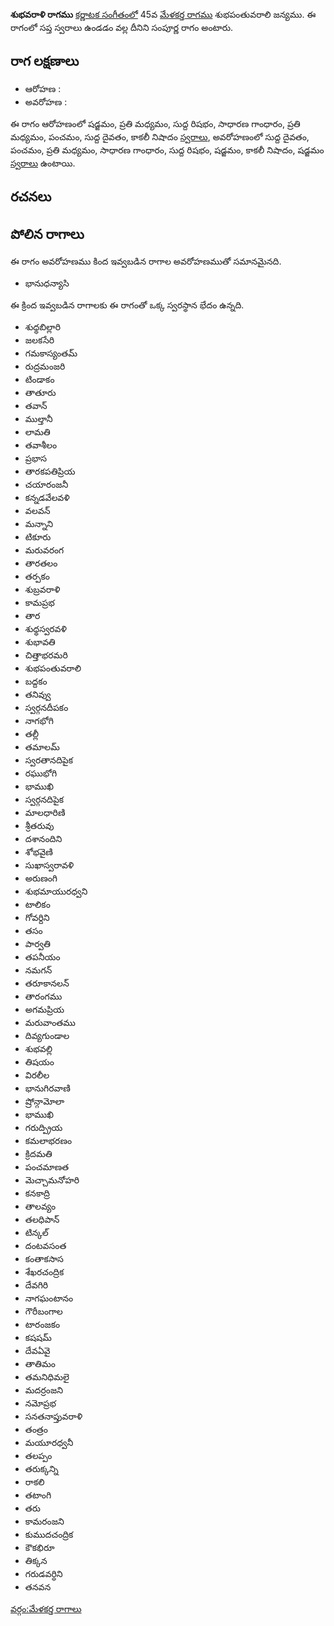 {{Infobox ragam
	| name          	= శుభవరాళి
	| synonym	    	= 
	| mela          	= 
	| chakra        	= 
	| janaka        	= 
	| type          	= సంపూర్ణ
	| arohanam      	= {{svaraC|S|M2|R1|G2|M2|P|D1|N3}} 
	| avarohanam    	= {{svaraC|D1|P|M2|G2|R1|S|N3|S}}
	| jeeva         	=
	| chhaya        	=
	| nyasa         	=
	| vishesha      	= 
	| equivalent  		= 
}}
{{కర్ణాటక సంగీత రాగాలు}}
'''శుభవరాళి రాగము''' [[కర్ణాటక సంగీతం]]లో 45వ [[మేళకర్త రాగము]] శుభపంతువరాలి జన్యము.  ఈ రాగంలో సప్త స్వరాలు ఉండడం వల్ల దీనిని సంపూర్ణ రాగం అంటారు.


==రాగ లక్షణాలు==


* ఆరోహణ : {{svaraC|S|M2|R1|G2|M2|P|D1|N3}} 
* అవరోహణ : {{svaraC|D1|P|M2|G2|R1|S|N3|S}}

ఈ రాగం ఆరోహణంలో షడ్జమం, ప్రతి మధ్యమం, సుద్ద రిషభం, సాధారణ గాంధారం, ప్రతి మధ్యమం, పంచమం, సుద్ద దైవతం, కాకలీ నిషాదం [[స్వరాలు]], అవరోహణంలో సుద్ద దైవతం, పంచమం, ప్రతి మధ్యమం, సాధారణ గాంధారం, సుద్ద రిషభం, షడ్జమం, కాకలీ నిషాదం, షడ్జమం [[స్వరాలు]] ఉంటాయి.

==రచనలు==



==పోలిన రాగాలు==
ఈ రాగం అవరోహణము కింద ఇవ్వబడిన రాగాల అవరోహణముతో సమానమైనది.
* భానుధన్యాసి

ఈ క్రింద ఇవ్వబడిన రాగాలకు ఈ రాగంతో ఒక్క స్వరస్థాన భేదం ఉన్నది.
* శుధ్ధబిల్లారి
* జలకసేరి
* గమకాస్యంతమ్
* రుద్రమంజరి
* టిండాకం
* తాతూరు
* తవాన్
* ముల్తానీ
* లామతి
* తవాశీలం
* ప్రభాస
* తారకపతిప్రియ
* చయారంజనీ
* కన్నడవేలవళి
* వలవన్
* మన్నాని
* టికూరు
* మరువరంగ
* తారతలం
* తర్పకం
* శుబ్రవరాళి
* కామప్రభ
* తార
* శుధ్ధస్వరవళి
* శుభావతి
* చిత్తాభరమరి
* శుభపంతువరాలి
* బద్దకం
* తనివ్వు
* స్వర్గనదీపకం
* నాగభోగి
* తల్లీ
* తమాలమ్
* స్వరతానదిపైక
* రఘుభోగి
* భాముఖి
* స్వర్గనదిపైక
* మాలధారిణి
* శ్రీతరువు
* దశానందిని
* శోభవైణి
* సుఖాస్వరావళి
* అరుణంగి
* శుభమాయురధ్వని
* టాలికం
* గోవర్దిని
* తసం
* పార్వతి
* తపనీయం
* నమగన్
* తరూకానలన్
* తారంగము
* అగమప్రియ
* మరువాంతము
* దివ్యగుండాల
* శుభవల్లి
* తిషయం
* విరలీల
* భానుగిరవాణి
* ష్రోన్గామోలా
* భాముఖి
* గరుద్ప్రియ
* కమలాభరణం
* క్రిదమతి
* పంచమాణత
* మెచ్చామనోహరి
* కనకాద్రి
* తాలవ్యం
* తలధిపాన్
* టిన్కల్
* దంటవసంత
* కంతాకసాస
* శేఖరచంద్రిక
* దేవగిరి
* నాగఘంటానం
* గౌరీబంగాల
* టారంజకం
* కషషమ్
* దేవఏవై
* తాతిమం
* తమనిధిమలై
* మదర్రంజని
* నమోప్రభ
* సనతనాప్తువరాళి
* తంత్రం
* మయూరధ్వనీ
* తలప్పం
* తరుక్కన్ని
* రాకలి
* తటాంగి
* తరు
* కామరంజని
* కుముదచంద్రిక
* కౌకభిరూ
* తిక్కన
* గరుడవర్ధిని
* తనవన



[[వర్గం:మేళకర్త రాగాలు]]